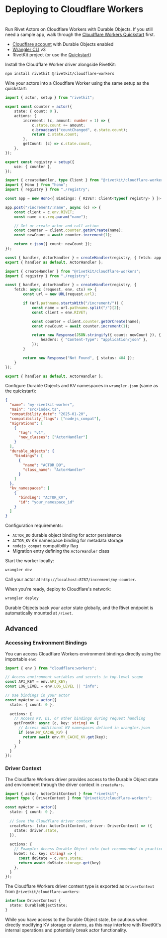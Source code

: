 # Deploying to Cloudflare Workers
#
Run Rivet Actors on Cloudflare Workers with Durable Objects. If you still need a sample app, walk through the [Cloudflare Workers Quickstart](/docs/actors/quickstart/cloudflare-workers) first.

<Steps>
<Step title="Prerequisites">

- [Cloudflare account](https://dash.cloudflare.com/) with Durable Objects enabled
- [Wrangler CLI](https://developers.cloudflare.com/workers/wrangler/install-and-update/) v3
- RivetKit project (or use the [Quickstart](/docs/actors/quickstart/cloudflare-workers))

</Step>
<Step title="Install Rivet">

Install the Cloudflare Worker driver alongside RivetKit:

```sh
npm install rivetkit @rivetkit/cloudflare-workers
```

</Step>
<Step title="Configure Worker">

Wire your actors into a Cloudflare Worker using the same setup as the quickstart:

```ts {{"title":"registry.ts"}}
import { actor, setup } from "rivetkit";

export const counter = actor({
	state: { count: 0 },
	actions: {
		increment: (c, amount: number = 1) => {
			c.state.count += amount;
			c.broadcast("countChanged", c.state.count);
			return c.state.count;
		},
		getCount: (c) => c.state.count,
	},
});

export const registry = setup({
	use: { counter },
});
```

<CodeGroup>

```ts {{"title":"index.ts (Hono)"}}
import { createHandler, type Client } from "@rivetkit/cloudflare-workers";
import { Hono } from "hono";
import { registry } from "./registry";

const app = new Hono<{ Bindings: { RIVET: Client<typeof registry> } }>();

app.post("/increment/:name", async (c) => {
	const client = c.env.RIVET;
	const name = c.req.param("name");

	// Get or create actor and call action
	const counter = client.counter.getOrCreate(name);
	const newCount = await counter.increment(1);

	return c.json({ count: newCount });
});

const { handler, ActorHandler } = createHandler(registry, { fetch: app.fetch });
export { handler as default, ActorHandler };
```

```ts {{"title":"index.ts (No Router)"}}
import { createHandler } from "@rivetkit/cloudflare-workers";
import { registry } from "./registry";

const { handler, ActorHandler } = createHandler(registry, {
	fetch: async (request, env, ctx) => {
		const url = new URL(request.url);

		if (url.pathname.startsWith("/increment/")) {
			const name = url.pathname.split("/")[2];
			const client = env.RIVET;

			const counter = client.counter.getOrCreate(name);
			const newCount = await counter.increment(1);

			return new Response(JSON.stringify({ count: newCount }), {
				headers: { "Content-Type": "application/json" },
			});
		}

		return new Response("Not Found", { status: 404 });
	}
});

export { handler as default, ActorHandler };
```

</CodeGroup>

Configure Durable Objects and KV namespaces in `wrangler.json` (same as the quickstart):

```json {{"title":"wrangler.json"}}
{
  "name": "my-rivetkit-worker",
  "main": "src/index.ts",
  "compatibility_date": "2025-01-20",
  "compatibility_flags": ["nodejs_compat"],
  "migrations": [
    {
      "tag": "v1",
      "new_classes": ["ActorHandler"]
    }
  ],
  "durable_objects": {
    "bindings": [
      {
        "name": "ACTOR_DO",
        "class_name": "ActorHandler"
      }
    ]
  },
  "kv_namespaces": [
    {
      "binding": "ACTOR_KV",
      "id": "your_namespace_id"
    }
  ]
}
```

Configuration requirements:

- `ACTOR_DO` durable object binding for actor persistence
- `ACTOR_KV` KV namespace binding for metadata storage
- `nodejs_compat` compatibility flag
- Migration entry defining the `ActorHandler` class

</Step>
<Step title="Run and Deploy">

Start the worker locally:

```sh
wrangler dev
```

Call your actor at `http://localhost:8787/increment/my-counter`.

When you're ready, deploy to Cloudflare's network:

```sh
wrangler deploy
```

Durable Objects back your actor state globally, and the Rivet endpoint is automatically mounted at `/rivet`.

</Step>
</Steps>

## Advanced

### Accessing Environment Bindings

You can access Cloudflare Workers environment bindings directly using the importable `env`:

```typescript
import { env } from "cloudflare:workers";

// Access environment variables and secrets in top-level scope
const API_KEY = env.API_KEY;
const LOG_LEVEL = env.LOG_LEVEL || "info";

// Use bindings in your actor
const myActor = actor({
  state: { count: 0 },
  
  actions: {
    // Access KV, D1, or other bindings during request handling
    getFromKV: async (c, key: string) => {
      // Access additional KV namespaces defined in wrangler.json
      if (env.MY_CACHE_KV) {
        return await env.MY_CACHE_KV.get(key);
      }
    }
  }
});
```

### Driver Context

The Cloudflare Workers driver provides access to the Durable Object state and environment through the driver context in `createVars`.

```typescript
import { actor, ActorInitContext } from "rivetkit";
import type { DriverContext } from "@rivetkit/cloudflare-workers";

const myActor = actor({
  state: { count: 0 },
  
  // Save the Cloudflare driver context
  createVars: (ctx: ActorInitContext, driver: DriverContext) => ({ 
    state: driver.state,
  }),
  
  actions: {
    // Example: Access Durable Object info (not recommended in practice)
    kvGet: (c, key: string) => {
      const doState = c.vars.state;
	  return await doState.storage.get(key)
    },
  }
});
```

The Cloudflare Workers driver context type is exported as `DriverContext` from `@rivetkit/cloudflare-workers`:

```typescript
interface DriverContext {
  state: DurableObjectState;
}
```

<Warning>
While you have access to the Durable Object state, be cautious when directly modifying KV storage or alarms, as this may interfere with RivetKit's internal operations and potentially break actor functionality.
</Warning>
